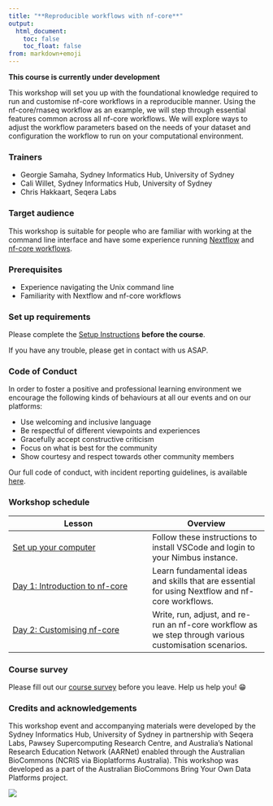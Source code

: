 ```yaml
---
title: "**Reproducible workflows with nf-core**"
output:
  html_document:
    toc: false
    toc_float: false
from: markdown+emoji
---
```


**This course is currently under development**

This workshop will set you up with the foundational knowledge required to run and customise nf-core workflows in a reproducible manner. Using the nf-core/rnaseq workflow as an example, we will step through essential features common across all nf-core workflows. We will explore ways to adjust the workflow parameters based on the needs of your dataset and configuration the workflow to run on your computational environment. 

### **Trainers**{.unlisted}

* Georgie Samaha, Sydney Informatics Hub, University of Sydney
* Cali Willet, Sydney Informatics Hub, University of Sydney
* Chris Hakkaart, Seqera Labs

### **Target audience**{.unlisted}

This workshop is suitable for people who are familiar with working at the command line interface and have some experience running [Nextflow](https://www.nextflow.io/) and [nf-core workflows](https://nf-co.re/pipelines). 

### **Prerequisites**{.unlisted}

* Experience navigating the Unix command line 
* Familiarity with Nextflow and nf-core workflows 

### **Set up requirements**{.unlisted}

Please complete the [Setup Instructions](./setup.html) **before the course**.

If you have any trouble, please get in contact with us ASAP.

### **Code of Conduct**{.unlisted}

In order to foster a positive and professional learning environment we encourage the following kinds of behaviours at all our events and on our platforms:

* Use welcoming and inclusive language
* Be respectful of different viewpoints and experiences
* Gracefully accept constructive criticism
* Focus on what is best for the community
* Show courtesy and respect towards other community members

Our full code of conduct, with incident reporting guidelines, is available [here](https://sydney-informatics-hub.github.io/codeofconduct/).

### **Workshop schedule**{.unlisted}

| Lesson     | Overview |
|------------|----------|
| [Set up your computer](setup.html)| Follow these instructions to install VSCode and login to your Nimbus instance. |
| [Day 1: Introduction to nf-core](notebooks/1.0_intro.html)| Learn fundamental ideas and skills that are essential for using Nextflow and nf-core workflows. |
| [Day 2: Customising nf-core](notebooks/2.0_intro.html)| Write, run, adjust, and re-run an nf-core workflow as we step through various customisation scenarios. |

### **Course survey**{.unlisted}

Please fill out our [course survey](https://www.surveymonkey.com/r/custom-nfcore) before you leave. Help us help you! 😁

### **Credits and acknowledgements**{.unlisted}

This workshop event and accompanying materials were developed by the Sydney Informatics Hub, University of Sydney in partnership with Seqera Labs, Pawsey Supercomputing Research Centre, and Australia’s National Research Education Network (AARNet) enabled through the Australian BioCommons (NCRIS via Bioplatforms Australia). This workshop was developed as a part of the Australian BioCommons Bring Your Own Data Platforms project. 

![](./figs/0.0_logos.png)